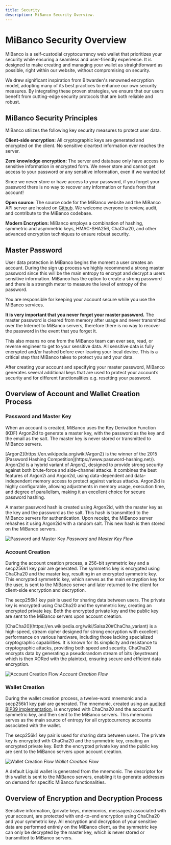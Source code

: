 ```yaml
---
title: Security
description: MiBanco Security Overview.
---
```



# MiBanco Security Overview

MiBanco is a self-custodial cryptocurrency web wallet that prioritizes your security while ensuring a seamless and user-friendly experience. It is designed to make creating and managing your wallet as straightforward as possible, right within our website, without compromising on security.

We drew significant inspiration from Bitwarden's renowned encryption model, adopting many of its best practices to enhance our own security measures. By integrating these proven strategies, we ensure that our users benefit from cutting-edge security protocols that are both reliable and robust.

## MiBanco Security Principles

MiBanco utilizes the following key security measures to protect user data.

**Client-side encryption:** All cryptographic keys are generated and encrypted on the client. No sensitive cleartext information ever reaches the server.

**Zero knowledge encryption:** The server and database only have access to sensitive information in encrypted form. We never store and cannot get access to your password or any sensitive information, even if we wanted to!

<Callout type="warning" emoji="⚠️">
Since we never store or have access to your password, if you forget your password there is no way to recover any information or funds from that account!
</Callout>

**Open source:** The source code for the MiBanco website and the MiBanco API server are hosted on [Github](https://github.com/AmbossTech). We welcome everyone to review, audit, and contribute to the MiBanco codebase.

**Modern Encryption:** MiBanco employs a combination of hashing, symmetric and asymmetric keys, HMAC-SHA256, ChaCha20, and other advanced encryption techniques to ensure robust security.

## Master Password

User data protection in MiBanco begins the moment a user creates an account. During the sign up process we highly recommend a strong master password since this will be the main entropy to encrypt and decrypt a users sensitive information. MiBanco has the option to create a strong password and there is a strength meter to measure the level of entropy of the password.

<Callout type="warning" emoji="⚠️">
  You are responsible for keeping your account secure while you use the MiBanco
  services.
</Callout>

**It is very important that you never forget your master password.** The master password is cleared from memory after usage and never transmitted over the Internet to MiBanco servers, therefore there is no way to recover the password in the event that you forget it.

This also means no one from the MiBanco team can ever see, read, or reverse engineer to get to your sensitive data. All sensitive data is fully encrypted and/or hashed before ever leaving your local device. This is a critical step that MiBanco takes to protect you and your data.

After creating your account and specifying your master password, MiBanco generates several additional keys that are used to protect your account’s security and for different functionalities e.g. resetting your password.

## Overview of Account and Wallet Creation Process

### Password and Master Key

When an account is created, MiBanco uses the Key Derivation Function (KDF) Argon2id to generate a master key, with the password as the key and the email as the salt. The master key is never stored or transmitted to MiBanco servers.

<Callout type="info" emoji="💡">
  [Argon2](https://en.wikipedia.org/wiki/Argon2) is the winner of the 2015
  [Password Hashing Competition](https://www.password-hashing.net/). Argon2id is
  a hybrid variant of Argon2, designed to provide strong security against both
  brute-force and side-channel attacks. It combines the best features of Argon2i
  and Argon2d, using data-dependent and data-independent memory access to
  protect against various attacks. Argon2id is highly configurable, allowing
  adjustments in memory usage, execution time, and degree of parallelism, making
  it an excellent choice for secure password hashing.
</Callout>

A master password hash is created using Argon2id, with the master key as the key and the password as the salt. This hash is transmitted to the MiBanco servers for authentication. Upon receipt, the MiBanco server rehashes it using Argon2id with a random salt. This new hash is then stored on the MiBanco servers.

![Password and Master Key](/assets/security/passwordAndMasterKey.png)
_Password and Master Key Flow_

### Account Creation

During the account creation process, a 256-bit symmetric key and a secp256k1 key pair are generated. The symmetric key is encrypted using ChaCha20 and the master key, resulting in an encrypted symmetric key. This encrypted symmetric key, which serves as the main encryption key for the user, is sent to the MiBanco server and later returned to the client for client-side encryption and decryption.

The secp256k1 key pair is used for sharing data between users. The private key is encrypted using ChaCha20 and the symmetric key, creating an encrypted private key. Both the encrypted private key and the public key are sent to the MiBanco servers upon account creation.

<Callout type="info" emoji="💡">
  [ChaCha20](https://en.wikipedia.org/wiki/Salsa20#ChaCha_variant) is a
  high-speed, stream cipher designed for strong encryption with excellent
  performance on various hardware, including those lacking specialized
  cryptographic capabilities. It is known for its simplicity and resistance to
  cryptographic attacks, providing both speed and security. ChaCha20 encrypts
  data by generating a pseudorandom stream of bits (keystream) which is then
  XORed with the plaintext, ensuring secure and efficient data encryption.
</Callout>

![Account Creation Flow](/assets/security/accountCreationFlow.png)
_Account Creation Flow_

### Wallet Creation

During the wallet creation process, a twelve-word mnemonic and a secp256k1 key pair are generated. The mnemonic, created using an [audited BIP39 implementation](https://github.com/paulmillr/scure-bip39), is encrypted with ChaCha20 and the account's symmetric key, and then sent to the MiBanco servers. This mnemonic serves as the main source of entropy for all cryptocurrency accounts associated with the wallet.

The secp256k1 key pair is used for sharing data between users. The private key is encrypted with ChaCha20 and the symmetric key, creating an encrypted private key. Both the encrypted private key and the public key are sent to the MiBanco servers upon account creation.

![Wallet Creation Flow](/assets/security/walletCreationFlow.png)
_Wallet Creation Flow_

A default Liquid wallet is generated from the mnemonic. The descriptor for this wallet is sent to the MiBanco servers, enabling it to generate addresses on demand for specific MiBanco functionalities.

## Overview of Encryption and Decryption Process

Sensitive information, (private keys, mnemonics, messages) associated with your account, are protected with end-to-end encryption using ChaCha20 and your symmetric key. All encryption and decryption of your sensitive data are performed entirely on the MiBanco client, as the symmetric key can only be decrypted by the master key, which is never stored or transmitted to MiBanco servers.
